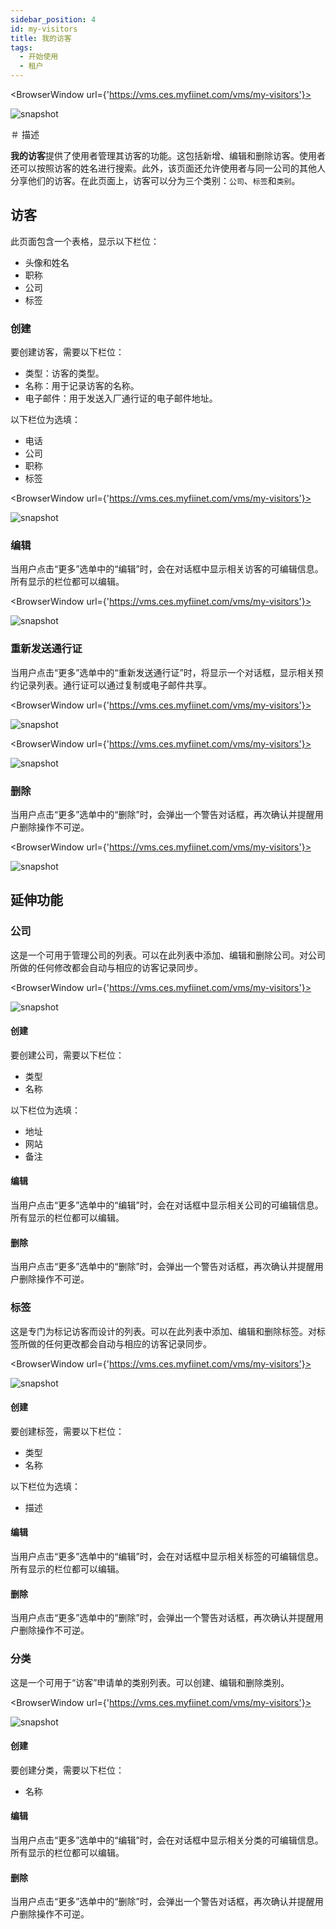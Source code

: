 ---
sidebar_position: 4
id: my-visitors
title: 我的访客
tags:
  - 开始使用
  - 租户
---


<BrowserWindow url={'https://vms.ces.myfiinet.com/vms/my-visitors'}>

![snapshot](/assets/vms/vms-my-visitors-zh-hant.png)

</BrowserWindow>

＃ 描述

**我的访客**提供了使用者管理其访客的功能。这包括新增、编辑和删除访客。使用者还可以按照访客的姓名进行搜索。此外，该页面还允许使用者与同一公司的其他人分享他们的访客。在此页面上，访客可以分为三个类别：`公司`、`标签`和`类别`。

## 访客

此页面包含一个表格，显示以下栏位：

- 头像和姓名
- 职称
- 公司
- 标签

### 创建

要创建访客，需要以下栏位：

- 类型：访客的类型。
- 名称：用于记录访客的名称。
- 电子邮件：用于发送入厂通行证的电子邮件地址。

以下栏位为选填：

- 电话
- 公司
- 职称
- 标签

<BrowserWindow url={'https://vms.ces.myfiinet.com/vms/my-visitors'}>

![snapshot](/assets/vms/vms-create-visitor-zh-hant.png)

</BrowserWindow>

### 编辑

当用户点击“更多”选单中的“编辑”时，会在对话框中显示相关访客的可编辑信息。所有显示的栏位都可以编辑。

<BrowserWindow url={'https://vms.ces.myfiinet.com/vms/my-visitors'}>

![snapshot](/assets/vms/vms-edit-visitor-zh-hant.png)

</BrowserWindow>

### 重新发送通行证

当用户点击“更多”选单中的“重新发送通行证”时，将显示一个对话框，显示相关预约记录列表。通行证可以通过复制或电子邮件共享。

<BrowserWindow url={'https://vms.ces.myfiinet.com/vms/my-visitors'}>

![snapshot](/assets/vms/vms-visitor-resend-pass-zh-hant.png)

</BrowserWindow>

<BrowserWindow url={'https://vms.ces.myfiinet.com/vms/my-visitors'}>

![snapshot](/assets/vms/vms-visitor-pass-zh-hant.png)

</BrowserWindow>

### 删除

当用户点击“更多”选单中的“删除”时，会弹出一个警告对话框，再次确认并提醒用户删除操作不可逆。

<BrowserWindow url={'https://vms.ces.myfiinet.com/vms/my-visitors'}>

![snapshot](/assets/vms/vms-delete-visitor-zh-hant.png)

</BrowserWindow>

## 延伸功能

### 公司

这是一个可用于管理公司的列表。可以在此列表中添加、编辑和删除公司。对公司所做的任何修改都会自动与相应的访客记录同步。

<BrowserWindow url={'https://vms.ces.myfiinet.com/vms/my-visitors'}>

![snapshot](/assets/vms/vms-visitor-companies-zh-hant.png)

</BrowserWindow>

#### 创建

要创建公司，需要以下栏位：

- 类型
- 名称

以下栏位为选填：

- 地址
- 网站
- 备注

#### 编辑

当用户点击“更多”选单中的“编辑”时，会在对话框中显示相关公司的可编辑信息。所有显示的栏位都可以编辑。

#### 删除

当用户点击“更多”选单中的“删除”时，会弹出一个警告对话框，再次确认并提醒用户删除操作不可逆。

### 标签

这是专门为标记访客而设计的列表。可以在此列表中添加、编辑和删除标签。对标签所做的任何更改都会自动与相应的访客记录同步。

<BrowserWindow url={'https://vms.ces.myfiinet.com/vms/my-visitors'}>

![snapshot](/assets/vms/vms-visitor-tags-zh-hant.png)

</BrowserWindow>

#### 创建

要创建标签，需要以下栏位：

- 类型
- 名称

以下栏位为选填：

- 描述

#### 编辑

当用户点击“更多”选单中的“编辑”时，会在对话框中显示相关标签的可编辑信息。所有显示的栏位都可以编辑。

#### 删除

当用户点击“更多”选单中的“删除”时，会弹出一个警告对话框，再次确认并提醒用户删除操作不可逆。

### 分类

这是一个可用于“访客”申请单的类别列表。可以创建、编辑和删除类别。

<BrowserWindow url={'https://vms.ces.myfiinet.com/vms/my-visitors'}>

![snapshot](/assets/vms/vms-visitor-categories-zh-hant.png)

</BrowserWindow>

#### 创建

要创建分类，需要以下栏位：

- 名称

#### 编辑

当用户点击“更多”选单中的“编辑”时，会在对话框中显示相关分类的可编辑信息。所有显示的栏位都可以编辑。

#### 删除

当用户点击“更多”选单中的“删除”时，会弹出一个警告对话框，再次确认并提醒用户删除操作不可逆。

